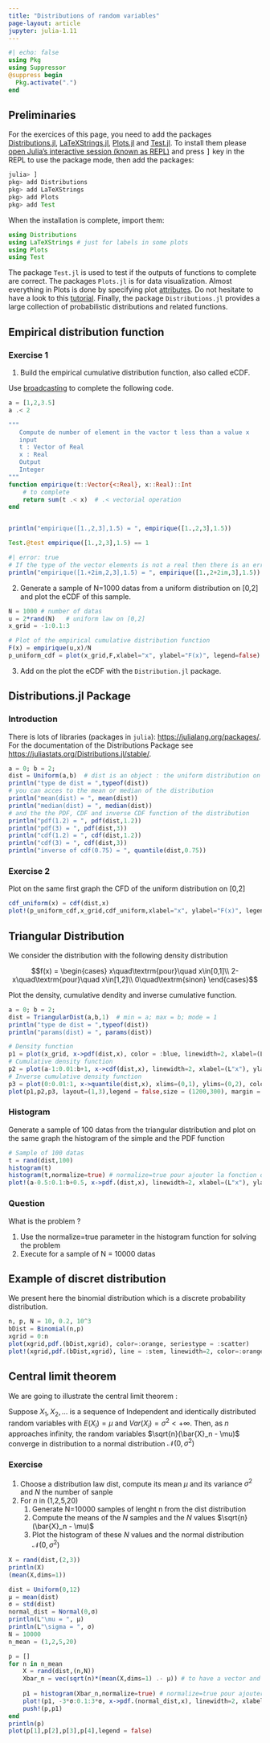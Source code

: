 ```yaml
---
title: "Distributions of random variables"
page-layout: article
jupyter: julia-1.11
---
```


```julia
#| echo: false
using Pkg
using Suppressor
@suppress begin
  Pkg.activate(".")
end
```

## Preliminaries

For the exercices of this page, you need to add the packages [Distributions.jl](https://juliastats.org/Distributions.jl), [LaTeXStrings.jl](https://github.com/JuliaStrings/LaTeXStrings.jl), [Plots.jl](https://docs.juliaplots.org) and [Test.jl](https://docs.julialang.org/en/v1/stdlib/Test/). To install them please <a href="https://docs.julialang.org/en/v1/manual/getting-started/">open Julia's interactive session (known as REPL)</a> and press <kbd>]</kbd> key in the REPL to use the package mode, then add the packages:

```julia
julia> ]
pkg> add Distributions
pkg> add LaTeXStrings
pkg> add Plots
pkg> add Test
```

When the installation is complete, import them:

```julia
using Distributions
using LaTeXStrings # just for labels in some plots
using Plots
using Test
```

The package `Test.jl` is used to test if the outputs of functions to complete are correct. The packages `Plots.jl` is for data visualization. Almost everything in Plots is done by specifying plot [attributes](https://docs.juliaplots.org/stable/attributes/#attributes). Do not hesitate to have a look to this [tutorial](https://docs.juliaplots.org/stable/tutorial/). Finally, the package `Distributions.jl` provides a large collection of probabilistic distributions and related functions.

## Empirical distribution function

### Exercise 1

1. Build the empirical cumulative distribution function, also called eCDF. 

::: {.callout-note}
Use [broadcasting](https://docs.julialang.org/en/v1/manual/arrays/#Broadcasting) to complete the following code.

```julia
a = [1,2,3.5]
a .< 2
```
:::


```julia
"""
   Compute de number of element in the vactor t less than a value x
   input
   t : Vector of Real
   x : Real
   Output
   Integer
"""
function empirique(t::Vector{<:Real}, x::Real)::Int
    # to complete
    return sum(t .< x)  # .< vectorial operation
end


println("empirique([1.,2,3],1.5) = ", empirique([1.,2,3],1.5))

Test.@test empirique([1.,2,3],1.5) == 1
```

```julia
#| error: true
# If the type of the vector elements is not a real then there is an error
println("empirique([1.+2im,2,3],1.5) = ", empirique([1.,2+2im,3],1.5))
```

2. Generate a sample of N=1000 datas from a uniform distribution on [0,2] and plot the eCDF of this sample.

```julia
N = 1000 # number of datas
u = 2*rand(N)   # uniform law on [0,2]
x_grid = -1:0.1:3

# Plot of the empirical cumulative distribution function
F(x) = empirique(u,x)/N
p_uniform_cdf = plot(x_grid,F,xlabel="x", ylabel="F(x)", legend=false)
```

3. Add on the plot the eCDF with the `Distribution.jl` package.

## Distributions.jl Package

### Introduction

There is lots of libraries (packages in `julia`): [https://julialang.org/packages/](https://julialang.org/packages/). For the documentation of the Distributions Package see [https://juliastats.org/Distributions.jl/stable/](https://juliastats.org/Distributions.jl/stable/).

```julia
a = 0; b = 2;
dist = Uniform(a,b)  # dist is an object : the uniform distribution on [a,b]
println("type de dist = ",typeof(dist))
# you can acces to the mean or median of the distribution
println("mean(dist) = ", mean(dist))
println("median(dist) = ", median(dist))
# and the the PDF, CDF and inverse CDF function of the distribution
println("pdf(1.2) = ", pdf(dist,1.2))
println("pdf(3) = ", pdf(dist,3))
println("cdf(1.2) = ", cdf(dist,1.2))
println("cdf(3) = ", cdf(dist,3))
println("inverse of cdf(0.75) = ", quantile(dist,0.75))
```

### Exercise 2

Plot on the same first graph the CFD of the uniform distribution on [0,2]

```julia
cdf_uniform(x) = cdf(dist,x)
plot!(p_uniform_cdf,x_grid,cdf_uniform,xlabel="x", ylabel="F(x)", legend=false)
```

## Triangular Distribution

We consider the distribution with the following density distribution

$$f(x) = \begin{cases}
x\quad\textrm{pour}\quad x\in[0,1]\\
2-x\quad\textrm{pour}\quad x\in[1,2]\\
0\quad\textrm{sinon}
\end{cases}$$

Plot the density, cumulative dendity and inverse cumulative function.

```julia
a = 0; b = 2;
dist = TriangularDist(a,b,1)  # min = a; max = b; mode = 1
println("type de dist = ",typeof(dist))
println("params(dist) = ", params(dist))

# Density function
p1 = plot(x_grid, x->pdf(dist,x), color = :blue, linewidth=2, xlabel=(L"x"), ylabel=(L"f(x)")) 
# Cumulative density function
p2 = plot(a-1:0.01:b+1, x->cdf(dist,x), linewidth=2, xlabel=(L"x"), ylabel=(L"F(x)"))  
# Inverse cumulative density function
p3 = plot(0:0.01:1, x->quantile(dist,x), xlims=(0,1), ylims=(0,2), color = :green, linewidth=2, xlabel=(L"u"), ylabel=(L"F^{-1}(u)"))
plot(p1,p2,p3, layout=(1,3),legend = false,size = (1200,300), margin = 0.6Plots.cm)
```

### Histogram

Generate a sample of 100 datas from the triangular distribution and plot on the same graph the histogram of the simple and the PDF function

```julia
# Sample of 100 datas
t = rand(dist,100)
histogram(t) 
histogram(t,normalize=true) # normalize=true pour ajouter la fonction de densité
plot!(a-0.5:0.1:b+0.5, x->pdf.(dist,x), linewidth=2, xlabel=(L"x"), ylabel=(L"f(x)"))   
```

### Question

What is the problem ?

1. Use the normalize=true parameter in the histogram function for solving the problem
2. Execute for a sample of N = 10000 datas

## Example of discret distribution

We present here the binomial distribution which is a discrete probability distribution.

```julia
n, p, N = 10, 0.2, 10^3
bDist = Binomial(n,p)
xgrid = 0:n
plot(xgrid,pdf.(bDist,xgrid), color=:orange, seriestype = :scatter)
plot!(xgrid,pdf.(bDist,xgrid), line = :stem, linewidth=2, color=:orange)
```

## Central limit theorem

We are going to illustrate the central limit theorem : 

Suppose $X_1,X_2,\ldots$ is a sequence of Independent and identically distributed random variables with $E(X_i)=\mu$ and $Var(X_i)=\sigma^2 < +\infty$. Then, as $n$ approaches infinity, the random variables $\sqrt{n}(\bar{X}_n - \mu)$ converge in distribution to a normal distribution $\mathcal{N}(0,\sigma^2)$


### Exercise

1. Choose a distribution law dist, compute its mean $\mu$ and its variance $\sigma^2$ and $N$ the number of sanple
2. For $n$ in (1,2,5,20)
    1. Generate N=10000 samples of lenght n from the dist distribution
    2. Compute the means of the $N$ samples and the $N$ values $\sqrt{n}(\bar{X}_n - \mu)$
    3. Plot the histogram of these $N$ values and the normal distribution $\mathcal{N}(0,\sigma^2)$

```julia
X = rand(dist,(2,3))
println(X)
(mean(X,dims=1))
```

```julia
dist = Uniform(0,12)
μ = mean(dist)
σ = std(dist)
normal_dist = Normal(0,σ)
println(L"\mu = ", μ)
println(L"\sigma = ", σ)
N = 10000
n_mean = (1,2,5,20)

p = []
for n in n_mean 
    X = rand(dist,(n,N))
    Xbar_n = vec(sqrt(n)*(mean(X,dims=1) .- μ)) # to have a vector and not a matrix of size (1,3)
    
    p1 = histogram(Xbar_n,normalize=true) # normalize=true pour ajouter la fonction de densité
    plot!(p1, -3*σ:0.1:3*σ, x->pdf.(normal_dist,x), linewidth=2, xlabel=(L"x"), ylabel=(L"f(x)"))   
    push!(p,p1)
end
println(p)
plot(p[1],p[2],p[3],p[4],legend = false)
```